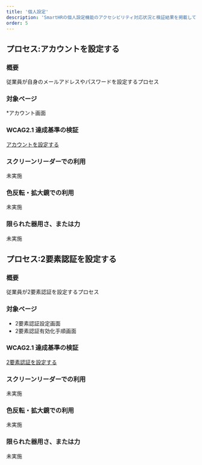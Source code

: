 ```yaml
---
title: '個人設定'
description: 'SmartHRの個人設定機能のアクセシビリティ対応状況と検証結果を掲載しています。'
order: 5
---
```


## プロセス:アカウントを設定する
### 概要

従業員が自身のメールアドレスやパスワードを設定するプロセス

### 対象ページ

*アカウント画面


### WCAG2.1 達成基準の検証

[アカウントを設定する](./202406-account/)


### スクリーンリーダーでの利用

未実施


### 色反転・拡大鏡での利用

未実施


### 限られた器用さ、または力

未実施


## プロセス:2要素認証を設定する
### 概要

従業員が2要素認証を設定するプロセス

### 対象ページ

* 2要素認証設定画面
* 2要素認証有効化手順画面

### WCAG2.1 達成基準の検証

[2要素認証を設定する](./202406-auth/)

### スクリーンリーダーでの利用

未実施

### 色反転・拡大鏡での利用

未実施

### 限られた器用さ、または力

未実施
